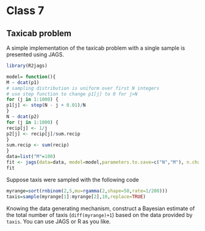 # Class 7

## Taxicab problem


:::{.example #taxicabs name="Taxicabs" .lizi}
A simple implementation of the taxicab problem with a single sample is presented using JAGS. 
:::


```r
library(R2jags)

model= function(){
M ~ dcat(p1)
# sampling distribution is uniform over first N integers
# use step function to change p1[j] to 0 for j>N
for (j in 1:1000) {
p1[j] <- step(N - j + 0.01)/N
}
N ~ dcat(p2)
for (j in 1:1000) {
recip[j] <- 1/j
p2[j] <- recip[j]/sum.recip
}
sum.recip <- sum(recip)
}
data=list("M"=100)
fit <- jags(data=data, model=model,parameters.to.save=c("N","M"), n.chain=2, n.iter=100, n.thin=1, n.burn=0, DIC=FALSE)
fit
```


:::{.exercise #taxi-counter name="Taxi counter" .prob}
Suppose taxis were sampled with the following code
```r
myrange=sort(rnbinom(2,5,mu=rgamma(2,shape=50,rate=1/200)))
taxis=sample(myrange[1]:myrange[2],10,replace=TRUE)
```
Knowing the data generating mechanism, construct a Bayesian estimate of the total number of taxis (`diff(myrange)+1`) based on the data provided by `taxis`. You can use JAGS or R as you like. 
:::

